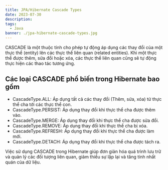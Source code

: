 ```yaml
---
title: JPA/Hibernate Cascade Types
date: 2023-07-30
description: 
tags: 
  - Java
banner: ./jpa-hibernate-cascade-types.jpg
---
```


CASCADE là một thuộc tính cho phép tự động áp dụng các thay đổi của một thực thể (entity) lên các thực thể liên quan (related entities). Khi một thực thể được thêm, sửa đổi hoặc xóa, các thực thể liên quan cũng sẽ tự động thực hiện các thao tác tương ứng.

## Các loại CASCADE phổ biến trong Hibernate bao gồm

- CascadeType.ALL: Áp dụng tất cả các thay đổi (Thêm, sửa, xóa) từ thực thể cha tới các thực thể con.
- CascadeType.PERSIST: Áp dụng thay đổi khi thực thể cha được thêm vào.
- CascadeType.MERGE: Áp dụng thay đổi khi thực thể cha được sửa đổi.
- CascadeType.REMOVE: Áp dụng thay đổi khi thực thể cha bị xóa.
- CascadeType.REFRESH: Áp dụng thay đổi khi thực thể cha được làm mới.
- CascadeType.DETACH: Áp dụng thay đổi khi thực thể cha được tách ra.

Việc sử dụng CASCADE trong Hibernate giúp đơn giản hóa quá trình lưu trữ và quản lý các đối tượng liên quan, giảm thiểu sự lặp lại và tăng tính nhất quán của dữ liệu.